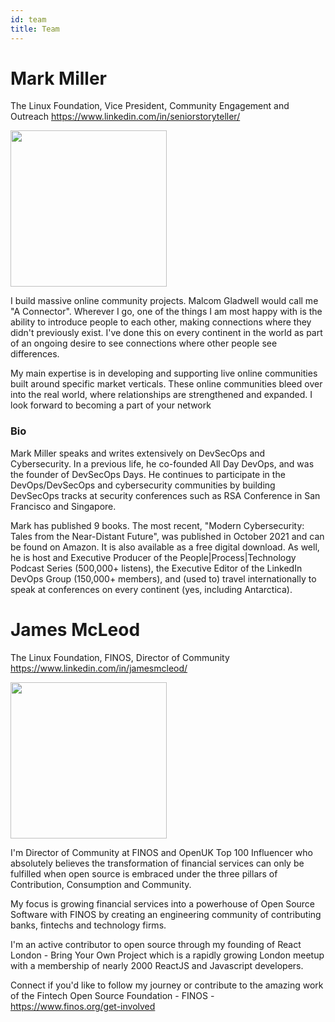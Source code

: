 ```yaml
---
id: team
title: Team
---
```


# Mark Miller

The Linux Foundation, Vice President, Community Engagement and Outreach
https://www.linkedin.com/in/seniorstoryteller/

<img
  src="https://media-exp1.licdn.com/dms/image/C5603AQGhTPVE66xEUw/profile-displayphoto-shrink_800_800/0/1598711362665?e=1660780800&v=beta&t=2_JfvQ7OQOXXJOX6SZ2rgEI75rKjjOSab93KHxvlyrg"
  width="250"
/>

I build massive online community projects. Malcom Gladwell would call me "A Connector". Wherever I go, one of the things I am most happy with is the ability to introduce people to each other, making connections where they didn't previously exist. I've done this on every continent in the world as part of an ongoing desire to see connections where other people see differences.

My main expertise is in developing and supporting live online communities built around specific market verticals. These online communities bleed over into the real world, where relationships are strengthened and expanded. I look forward to becoming a part of your network

### Bio

Mark Miller speaks and writes extensively on DevSecOps and Cybersecurity. In a previous life, he co-founded All Day DevOps, and was the founder of DevSecOps Days. He continues to participate in the DevOps/DevSecOps and cybersecurity communities by building DevSecOps tracks at security conferences such as RSA Conference in San Francisco and Singapore.

Mark has published 9 books. The most recent, "Modern Cybersecurity: Tales from the Near-Distant Future", was published in October 2021 and can be found on Amazon. It is also available as a free digital download. As well, he is host and Executive Producer of the People|Process|Technology Podcast Series (500,000+ listens), the Executive Editor of the LinkedIn DevOps Group (150,000+ members), and (used to) travel internationally to speak at conferences on every continent (yes, including Antarctica).

# James McLeod

The Linux Foundation, FINOS, Director of Community
https://www.linkedin.com/in/jamesmcleod/

<img
  src="https://media-exp1.licdn.com/dms/image/C4E03AQH1K2GpRa619w/profile-displayphoto-shrink_800_800/0/1653536727588?e=1660780800&v=beta&t=HIsGHwor3vLFyGK_B0e1RwOIdKDBYxec9_fI_pLf2q4"
  width="250"
/>

I'm Director of Community at FINOS and OpenUK Top 100 Influencer who absolutely believes the transformation of financial services can only be fulfilled when open source is embraced under the three pillars of Contribution, Consumption and Community.

My focus is growing financial services into a powerhouse of Open Source Software with FINOS by creating an engineering community of contributing banks, fintechs and technology firms.

I'm an active contributor to open source through my founding of React London - Bring Your Own Project which is a rapidly growing London meetup with a membership of nearly 2000 ReactJS and Javascript developers.

Connect if you'd like to follow my journey or contribute to the amazing work of the Fintech Open Source Foundation - FINOS - https://www.finos.org/get-involved
